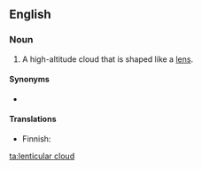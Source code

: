 ==English==

===Noun===
{{wikipedia}}
{{en-noun|head=[[lenticular]] [[cloud]]}}

# {{label|en|meteorology}} A high-altitude cloud that is shaped like a [[lens]].

====Synonyms====
* {{l|en|lenticularis}}

====Translations====
{{trans-top|type of cloud}}
* Finnish: {{t|fi|mantelipilvi}}
{{trans-mid}}
{{trans-bottom}}

[[ta:lenticular cloud]]